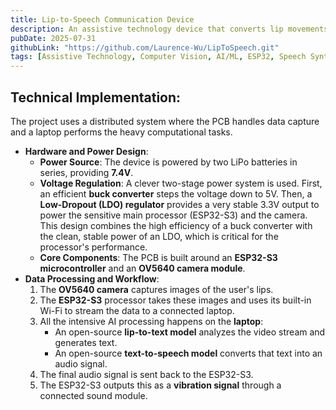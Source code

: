 ```yaml
---
title: Lip-to-Speech Communication Device
description: An assistive technology device that converts lip movements to speech using computer vision, AI models, and vibration feedback.
pubDate: 2025-07-31
githubLink: "https://github.com/Laurence-Wu/LipToSpeech.git"
tags: [Assistive Technology, Computer Vision, AI/ML, ESP32, Speech Synthesis, Accessibility]
---
```


## Technical Implementation: 

The project uses a distributed system where the PCB handles data capture and a laptop performs the heavy computational tasks.

- **Hardware and Power Design**:
  - **Power Source**: The device is powered by two LiPo batteries in series, providing **7.4V**.
  - **Voltage Regulation**: A clever two-stage power system is used. First, an efficient **buck converter** steps the voltage down to 5V. Then, a **Low-Dropout (LDO) regulator** provides a very stable 3.3V output to power the sensitive main processor (ESP32-S3) and the camera. This design combines the high efficiency of a buck converter with the clean, stable power of an LDO, which is critical for the processor's performance.
  - **Core Components**: The PCB is built around an **ESP32-S3 microcontroller** and an **OV5640 camera module**.
- **Data Processing and Workflow**:
  1. The **OV5640 camera** captures images of the user's lips.
  2. The **ESP32-S3** processor takes these images and uses its built-in Wi-Fi to stream the data to a connected laptop.
  3. All the intensive AI processing happens on the **laptop**:
     - An open-source **lip-to-text model** analyzes the video stream and generates text.
     - An open-source **text-to-speech model** converts that text into an audio signal.
  4. The final audio signal is sent back to the ESP32-S3.
  5. The ESP32-S3 outputs this as a **vibration signal** through a connected sound module.